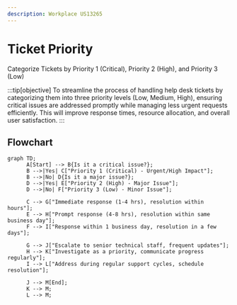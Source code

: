 ```yaml
---
description: Workplace US13265
---
```



# Ticket Priority

Categorize Tickets by Priority 1 (Critical), Priority 2 (High), and Priority 3 (Low)

:::tip[objective]
To streamline the process of handling help desk tickets by categorizing them into three priority levels (Low, Medium, High), ensuring critical issues are addressed promptly while managing less urgent requests efficiently. This will improve response times, resource allocation, and overall user satisfaction. 
:::



## Flowchart

```mermaid
graph TD;
      A[Start] --> B{Is it a critical issue?};
      B -->|Yes| C["Priority 1 (Critical) - Urgent/High Impact"];
      B -->|No| D{Is it a major issue?};
      D -->|Yes| E["Priority 2 (High) - Major Issue"];
      D -->|No| F["Priority 3 (Low) - Minor Issue"];
      
      C --> G["Immediate response (1-4 hrs), resolution within hours"];
      E --> H["Prompt response (4-8 hrs), resolution within same business day"];
      F --> I["Response within 1 business day, resolution in a few days"];
      
      G --> J["Escalate to senior technical staff, frequent updates"];
      H --> K["Investigate as a priority, communicate progress regularly"];
      I --> L["Address during regular support cycles, schedule resolution"];
      
      J --> M[End];
      K --> M;
      L --> M;
```

<!-- 
## Acceptance Criteria

### **Priority Level Assignment**

Each ticket must be assigned one of the following priority levels based on urgency and impact:

#### **Priority 1 (Critical)** – Urgent/High Impact

  - **Description**: The issue causes a complete system outage, severe service degradation, or a critical failure affecting all users or a key business function.
  - **Examples**:
    - A server is down, and the business can't operate.
    - A core application is inaccessible or not functioning, affecting all users.
    - A security breach or critical vulnerability.
  - **Response Time**: Immediate response; resolution within hours (typically 1-4 hours).
  - **Action**: Escalate to senior technical staff, prioritize above all other tasks, and provide frequent updates.

- **Priority 2 (High)** – Major Issue

  - **Description**: The issue significantly impacts productivity but doesn’t cause a complete outage. A workaround may exist, but it requires a resolution to restore full functionality.
  - **Examples**:
    - A team or department cannot access a specific application or system, limiting their ability to perform work.
    - Performance issues affecting a large group of users (e.g., slow network or database performance).
    - Some functionality of an essential service is degraded (e.g., email access intermittently unavailable).
  - **Response Time**: Prompt response (typically within 4-8 hours); resolution within the same business day if possible.
  - **Action**: Investigate as a priority, communicate progress regularly, and escalate if necessary.

- **Priority 3 (Low)** – Minor Issue
  - **Description**: The issue has minimal impact on productivity and can be addressed in routine support cycles. It’s a non-critical problem that can wait for a resolution without affecting business operations.
  - **Examples**:
    - Software or hardware minor glitches (e.g., user-facing issues like a non-critical software bug).
    - Feature requests or enhancements.
    - General troubleshooting or setup support (e.g., password resets, configuration issues).
  - **Response Time**: Response within 1 business day; resolution within a few days depending on workload.
  - **Action**: Address during regular support cycles, schedule for resolution as needed.

### 2. **Ticket Filtering and Sorting**:

- Tickets must be able to be filtered and sorted by priority level (Priority 1, Priority 2, Priority 3).
- **Priority 1 (Critical)** tickets should be at the top of the queue, followed by **Priority 2 (High)** and **Priority 3 (Low)** tickets.

### 3. **Automatic Notification**:

- When a **Priority 1 (Critical)** ticket is created, an automatic high-priority notification should be sent to the appropriate team or individual to ensure immediate action is taken.
- **Priority 2 (High)** tickets should trigger a prompt notification for quick attention.
- **Priority 3 (Low)** tickets will trigger standard notifications, with a response within the next business day.

### 4. **Clear Communication to Users**:

Users submitting tickets should be informed of the expected resolution time based on the priority level:

- **Priority 1 (Critical)**: "Immediate response within 1-4 hours."
- **Priority 2 (High)**: "Response within 4-8 hours; resolution by end of business day."
- **Priority 3 (Low)**: "Response within 1 business day; resolution within 2-3 business days depending on workload." -->
